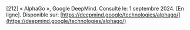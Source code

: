 \[212\]	« AlphaGo », Google DeepMind. Consulté le: 1 septembre 2024\. \[En ligne\]. Disponible sur: [https://deepmind.google/technologies/alphago/](https://deepmind.google/technologies/alphago/)